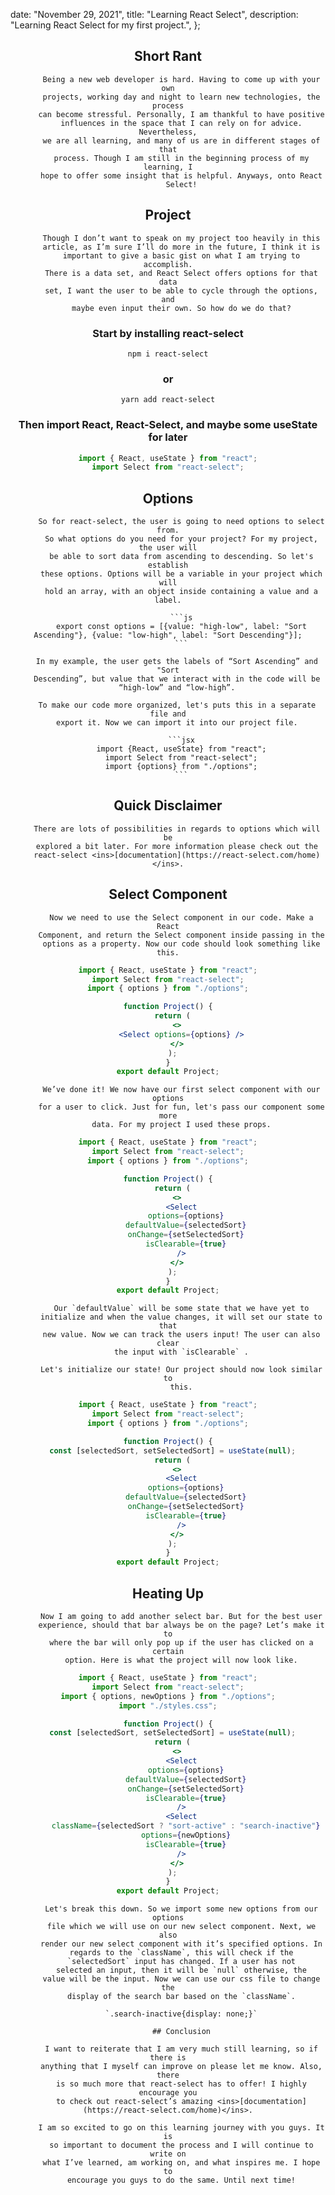
  date: "November 29, 2021",
  title: "Learning React Select",
  description: "Learning React Select for my first project.",
};


<Header title={meta.title} date={meta.date} />

## Short Rant

          Being a new web developer is hard. Having to come up with your own
          projects, working day and night to learn new technologies, the process
          can become stressful. Personally, I am thankful to have positive
          influences in the space that I can rely on for advice. Nevertheless,
          we are all learning, and many of us are in different stages of that
          process. Though I am still in the beginning process of my learning, I
          hope to offer some insight that is helpful. Anyways, onto React
          Select!

## Project

          Though I don’t want to speak on my project too heavily in this
          article, as I’m sure I’ll do more in the future, I think it is
          important to give a basic gist on what I am trying to accomplish.
          There is a data set, and React Select offers options for that data
          set, I want the user to be able to cycle through the options, and
          maybe even input their own. So how do we do that?

### Start by installing react-select

`npm i react-select`

### or

`yarn add react-select`

### Then import React, React-Select, and maybe some useState for later

```jsx
import { React, useState } from "react";
import Select from "react-select";
```

## Options

          So for react-select, the user is going to need options to select from.
          So what options do you need for your project? For my project, the user will
          be able to sort data from ascending to descending. So let's establish
          these options. Options will be a variable in your project which will
          hold an array, with an object inside containing a value and a label.

          ```js
          export const options = [{value: "high-low", label: "Sort Ascending"}, {value: "low-high", label: "Sort Descending"}];
          ```

        In my example, the user gets the labels of “Sort Ascending” and "Sort
        Descending”, but value that we interact with in the code will be
        “high-low” and “low-high”.

        To make our code more organized, let's puts this in a separate file and
        export it. Now we can import it into our project file.

          ```jsx
          import {React, useState} from "react";
          import Select from "react-select";
          import {options} from "./options";
          ```

## Quick Disclaimer

        There are lots of possibilities in regards to options which will be
        explored a bit later. For more information please check out the
        react-select <ins>[documentation](https://react-select.com/home)</ins>.

## Select Component

          Now we need to use the Select component in our code. Make a React
          Component, and return the Select component inside passing in the
          options as a property. Now our code should look something like this.

```jsx
import { React, useState } from "react";
import Select from "react-select";
import { options } from "./options";

function Project() {
  return (
    <>
      <Select options={options} />
    </>
  );
}
export default Project;
```

          We’ve done it! We now have our first select component with our options
          for a user to click. Just for fun, let's pass our component some more
          data. For my project I used these props.

```jsx
import { React, useState } from "react";
import Select from "react-select";
import { options } from "./options";

function Project() {
  return (
    <>
      <Select
        options={options}
        defaultValue={selectedSort}
        onChange={setSelectedSort}
        isClearable={true}
      />
    </>
  );
}
export default Project;
```

          Our `defaultValue` will be some state that we have yet to
          initialize and when the value changes, it will set our state to that
          new value. Now we can track the users input! The user can also clear
          the input with `isClearable` .

          Let's initialize our state! Our project should now look similar to
          this.

```jsx
import { React, useState } from "react";
import Select from "react-select";
import { options } from "./options";

function Project() {
  const [selectedSort, setSelectedSort] = useState(null);
  return (
    <>
      <Select
        options={options}
        defaultValue={selectedSort}
        onChange={setSelectedSort}
        isClearable={true}
      />
    </>
  );
}
export default Project;
```

## Heating Up

          Now I am going to add another select bar. But for the best user
          experience, should that bar always be on the page? Let’s make it to
          where the bar will only pop up if the user has clicked on a certain
          option. Here is what the project will now look like.

```jsx
import { React, useState } from "react";
import Select from "react-select";
import { options, newOptions } from "./options";
import "./styles.css";

function Project() {
  const [selectedSort, setSelectedSort] = useState(null);
  return (
    <>
      <Select
        options={options}
        defaultValue={selectedSort}
        onChange={setSelectedSort}
        isClearable={true}
      />
      <Select
        className={selectedSort ? "sort-active" : "search-inactive"}
        options={newOptions}
        isClearable={true}
      />
    </>
  );
}
export default Project;
```

          Let's break this down. So we import some new options from our options
          file which we will use on our new select component. Next, we also
          render our new select component with it’s specified options. In
          regards to the `className`, this will check if the
          `selectedSort` input has changed. If a user has not
          selected an input, then it will be `null` otherwise, the
          value will be the input. Now we can use our css file to change the
          display of the search bar based on the `className`.

          `.search-inactive{display: none;}`

          ## Conclusion

          I want to reiterate that I am very much still learning, so if there is
          anything that I myself can improve on please let me know. Also, there
          is so much more that react-select has to offer! I highly encourage you
          to check out react-select’s amazing <ins>[documentation](https://react-select.com/home)</ins>.

          I am so excited to go on this learning journey with you guys. It is
          so important to document the process and I will continue to write on
          what I’ve learned, am working on, and what inspires me. I hope to
          encourage you guys to do the same. Until next time!
